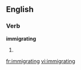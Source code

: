 
==English==

===Verb===
'''immigrating'''

# {{present participle of|[[immigrate]]}}

[[fr:immigrating]]
[[vi:immigrating]]